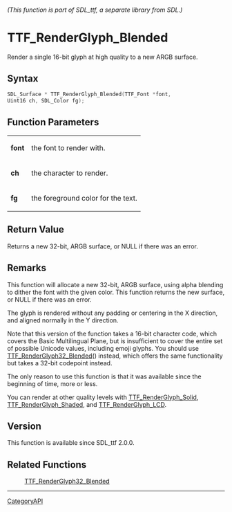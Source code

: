 ====== (This function is part of SDL_ttf, a separate library from SDL.) ======
= TTF_RenderGlyph_Blended =

Render a single 16-bit glyph at high quality to a new ARGB surface.

== Syntax ==

<syntaxhighlight lang='c'>
SDL_Surface * TTF_RenderGlyph_Blended(TTF_Font *font,
Uint16 ch, SDL_Color fg);
</syntaxhighlight>

== Function Parameters ==

{|
|'''font'''
|the font to render with.
|-
|'''ch'''
|the character to render.
|-
|'''fg'''
|the foreground color for the text.
|}

== Return Value ==

Returns a new 32-bit, ARGB surface, or NULL if there was an error.

== Remarks ==

This function will allocate a new 32-bit, ARGB surface, using alpha
blending to dither the font with the given color. This function returns the
new surface, or NULL if there was an error.

The glyph is rendered without any padding or centering in the X direction,
and aligned normally in the Y direction.

Note that this version of the function takes a 16-bit character code, which
covers the Basic Multilingual Plane, but is insufficient to cover the
entire set of possible Unicode values, including emoji glyphs. You should
use [[TTF_RenderGlyph32_Blended]]() instead, which offers the same
functionality but takes a 32-bit codepoint instead.

The only reason to use this function is that it was available since the
beginning of time, more or less.

You can render at other quality levels with [[TTF_RenderGlyph_Solid]],
[[TTF_RenderGlyph_Shaded]], and [[TTF_RenderGlyph_LCD]].

== Version ==

This function is available since SDL_ttf 2.0.0.

== Related Functions ==

:[[TTF_RenderGlyph32_Blended]]

----
[[CategoryAPI]]



